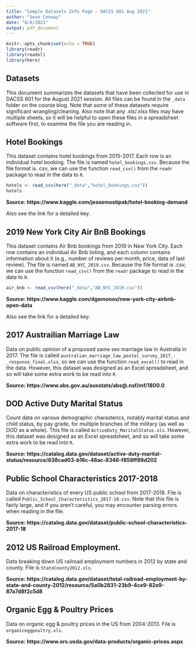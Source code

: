```yaml
---
title: "Sample Datasets Info Page - DACSS 601 Aug 2021"
author: "Sean Conway"
date: "8/8/2021"
output: pdf_document
---
```


```r
knitr::opts_chunk$set(echo = TRUE)
library(readr)
library(readxl)
library(here)
```
  
## Datasets
  
This document summarizes the datasets that have been collected for use in DACSS 601 for the August 2021 session. All files can be found in the `_data` folder on the course blog. Note that some of these datasets require significant wrangling/cleaning. Also note that any .xls/.xlsx files may have multiple sheets, so it will be helpful to open these files in a spreadsheet software first, to examine the file you are reading in.
  
## Hotel Bookings
  
This dataset contains hotel bookings from 2015-2017. Each row is an individual hotel booking. The file is named `hotel_bookings.csv`. Because the file format is .csv, we can use the function `read_csv()` from the `readr` package to read in the data to `R`.
  
```r
hotels <- read_csv(here("_data","hotel_bookings.csv"))
hotels
```
  
**Source: https://www.kaggle.com/jessemostipak/hotel-booking-demand**
  
Also see the link for a detailed key. 
  
## 2019 New York City Air BnB Bookings

This dataset contains Air Bnb bookings from 2019 in New York City. Each row contains an individual Air Bnb listing, and each column contains information about it (e.g., number of reviews per month, price, data of last review). The file is named `AB_NYC_2019.csv`. Because the file format is .csv, we can use the function `read_csv()` from the `readr` package to read in the data to `R`.
  
```r
air_bnb <- read_csv(here("_data","AB_NYC_2019.csv"))
```
  
**Source: https://www.kaggle.com/dgomonov/new-york-city-airbnb-open-data** 
  
Also see the link for a detailed key. 
  
## 2017 Austrailian Marriage Law 
  
Data on public opinion of a proposed same sex marriage law in Australia in 2017. The file is called `australian_marriage_law_postal_survey_2017_-_response_final.xlsx`, so we can use the function `read_excel()` to read in the data. However, this dataset was designed as an Excel spreadsheet, and so will take some extra work to be read into `R`.
  
**Source: https://www.abs.gov.au/ausstats/abs@.nsf/mf/1800.0**
  
## DOD Active Duty Marital Status
  
Count data on various demographic charasterics, notably marital status and child status, by pay grade, for multiple branches of the military (as well as DOD as a whole). This file is called `ActiveDuty_MaritalStatus.xls`. However, this dataset was designed as an Excel spreadsheet, and so will take some extra work to be read into `R`.
  
**Source: https://catalog.data.gov/dataset/active-duty-marital-status/resource/638cad03-b16c-48ac-8346-f858ff89d202**
  
## Public School Characteristics 2017-2018
  
Data on characteristics of every US public school from 2017-2018. File is called `Public_School_Characteristics_2017-18.csv`. Note that this file is fairly large, and if you aren't careful, you may encounter parsing errors when reading in the file.

**Source: https://catalog.data.gov/dataset/public-school-characteristics-2017-18**
  
## 2012 US Railroad Employment.
  
Data breaking down US railroad employment numbers in 2012 by state and county. File is `StateCounty2012.xls`.
  
**Source: https://catalog.data.gov/dataset/total-railroad-employment-by-state-and-county-2012/resource/5a0b2831-23b9-4ce9-82e9-87a7d8f2c5d8**  
  
## Organic Egg & Poultry Prices
  
Data on organic egg & poultry prices in the US from 2004-2013. File is `organiceggpoultry.xls`. 
  
**Source: https://www.ers.usda.gov/data-products/organic-prices.aspx**  